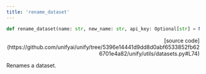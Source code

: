 ```yaml
---
title: 'rename_dataset'
---
```


```python
def rename_dataset(name: str, new_name: str, api_key: Optional[str] = None):
```

<p align="right">[source code](https://github.com/unifyai/unify/tree/5396e14441d9dd8d0abf6533852fb626701e4a82/unify/utils/datasets.py#L74)</p>

Renames a dataset.